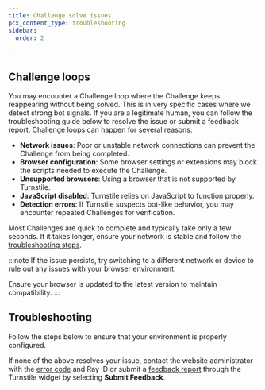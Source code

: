 ```yaml
---
title: Challenge solve issues
pcx_content_type: troubleshooting
sidebar:
  order: 2

---
```



## Challenge loops

You may encounter a Challenge loop where the Challenge keeps reappearing without being solved. This is in very specific cases where we detect strong bot signals. If you are a legitimate human, you can follow the troubleshooting guide below to resolve the issue or submit a feedback report. Challenge loops can happen for several reasons:

- **Network issues**: Poor or unstable network connections can prevent the Challenge from being completed.
- **Browser configuration**: Some browser settings or extensions may block the scripts needed to execute the Challenge.
- **Unsupported browsers**: Using a browser that is not supported by Turnstile.
- **JavaScript disabled**: Turnstile relies on JavaScript to function properly.
- **Detection errors**: If Turnstile suspects bot-like behavior, you may encounter repeated Challenges for verification.

Most Challenges are quick to complete and typically take only a few seconds. If it takes longer, ensure your network is stable and follow the [troubleshooting steps](#troubleshooting).

:::note
If the issue persists, try switching to a different network or device to rule out any issues with your browser environment.

Ensure your browser is updated to the latest version to maintain compatibility.
:::

## Troubleshooting

Follow the steps below to ensure that your environment is properly configured.

<Render file="troubleshooting-steps" product="turnstile"/>

If none of the above resolves your issue, contact the website administrator with the [error code](/turnstile/troubleshooting/client-side-errors/error-codes/) and Ray ID or submit a [feedback report](/turnstile/troubleshooting/feedback-reports/) through the Turnstile widget by selecting **Submit Feedback**.
